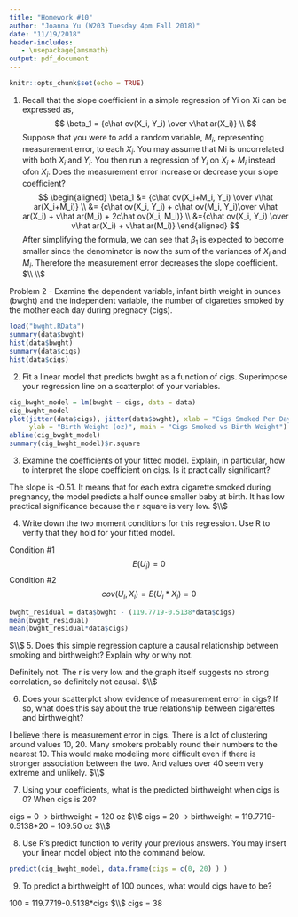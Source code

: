 ```yaml
---
title: "Homework #10"
author: "Joanna Yu (W203 Tuesday 4pm Fall 2018)"
date: "11/19/2018"
header-includes:
   - \usepackage{amsmath}
output: pdf_document
---
```


```r
knitr::opts_chunk$set(echo = TRUE)
```
1. Recall that the slope coefficient in a simple regression of Yi on Xi can be expressed as,
$$
\beta_1 = {c\hat ov(X_i, Y_i) \over v\hat ar(X_i)} \\
$$
Suppose that you were to add a random variable, $M_i$, representing measurement error, to each $X_i$. You may assume that Mi is uncorrelated with both $X_i$ and $Y_i$. You then run a regression of $Y_i$ on $X_i$ + $M_i$ instead ofon $X_i$. Does the measurement error increase or decrease your slope coefficient?
$$
\begin{aligned}
\beta_1 &= {c\hat ov(X_i+M_i, Y_i) \over v\hat ar(X_i+M_i)} \\
&= {c\hat ov(X_i, Y_i) + c\hat ov(M_i, Y_i)\over v\hat ar(X_i) + v\hat ar(M_i) + 2c\hat ov(X_i, M_i)} \\
&={c\hat ov(X_i, Y_i) \over v\hat ar(X_i) + v\hat ar(M_i)}
\end{aligned} 
$$
After simplifying the formula, we can see that $\beta_1$ is expected to become smaller since the denominator is now the sum of the variances of $X_i$ and $M_i$. Therefore the measurement error decreases the slope coefficient.
$\\ \\$

Problem 2 - Examine the dependent variable, infant birth weight in ounces (bwght) and the independent variable, the number of cigarettes smoked by the mother each day during pregnacy (cigs).
```r
load("bwght.RData")
summary(data$bwght)
hist(data$bwght)
summary(data$cigs)
hist(data$cigs)
```

2. Fit a linear model that predicts bwght as a function of cigs. Superimpose your regression line on a
scatterplot of your variables.
```r
cig_bwght_model = lm(bwght ~ cigs, data = data)
cig_bwght_model
plot(jitter(data$cigs), jitter(data$bwght), xlab = "Cigs Smoked Per Day While Pregnant", 
     ylab = "Birth Weight (oz)", main = "Cigs Smoked vs Birth Weight")
abline(cig_bwght_model)
summary(cig_bwght_model)$r.square
```

3. Examine the coefficients of your fitted model. Explain, in particular, how to interpret the slope coefficient on cigs. Is it practically significant?

The slope is -0.51. It means that for each extra cigarette smoked during pregnancy, the model predicts a half ounce smaller baby at birth. It has low practical significance because the r square is very low.
$\\$

4. Write down the two moment conditions for this regression. Use R to verify that they hold for your fitted model.

Condition #1 
$$E(U_i) = 0$$
Condition #2 
$$cov(U_i, X_i) = E(U_i * X_i) = 0 $$

```r
bwght_residual = data$bwght - (119.7719-0.5138*data$cigs)
mean(bwght_residual)
mean(bwght_residual*data$cigs)
```
$\\$
5. Does this simple regression capture a causal relationship between smoking and birthweight? Explain why or why not.

Definitely not. The r is very low and the graph itself suggests no strong correlation, so definitely not causal.
$\\$

6. Does your scatterplot show evidence of measurement error in cigs? If so, what does this say about the true relationship between cigarettes and birthweight?

I believe there is measurement error in cigs. There is a lot of clustering around values 10, 20. Many smokers probably round their numbers to the nearest 10. This would make modeling more difficult even if there is stronger association between the two. And values over 40 seem very extreme and unlikely.
$\\$

7. Using your coefficients, what is the predicted birthweight when cigs is 0? When cigs is 20?

cigs = 0 -> birthweight = 120 oz $\\$
cigs = 20 -> birthweight = 119.7719-0.5138*20 = 109.50 oz 
$\\$

8. Use R’s predict function to verify your previous answers. You may insert your linear model object into the command below.
```r
predict(cig_bwght_model, data.frame(cigs = c(0, 20) ) )
```



9. To predict a birthweight of 100 ounces, what would cigs have to be?

100 = 119.7719-0.5138*cigs $\\$
cigs = 38
